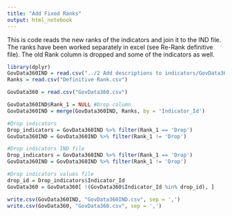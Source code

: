 ```yaml
---
title: "Add Fixed Ranks"
output: html_notebook
---
```


This is code reads the new ranks of the indicators and join it to the IND file. The ranks have been worked separately in excel (see Re-Rank definitive file). The old Rank column is dropped and some of the indicators as well.

```r
library(dplyr)
GovData360IND = read.csv("../2 Add descriptions to indicators/GovData360IND_with_Description.csv",sep=",", header=TRUE)
Ranks = read.csv("Definitive Rank.csv")

GovData360 = read.csv("GovData360.csv")
```

```r
GovData360IND$Rank_1 = NULL #Drop column
GovData360IND = merge(GovData360IND, Ranks, by = 'Indicator_Id')

#Drop indicators
Drop_indicators = GovData360IND %>% filter(Rank_1 == 'Drop')
GovData360IND = GovData360IND %>% filter(Rank_1 != 'Drop')
```

```r
#Drop indicators IND file
Drop_indicators = GovData360IND %>% filter(Rank_1 == 'Drop')
GovData360IND = GovData360IND %>% filter(Rank_1 != 'Drop')

#Drop indicators values file
drop_id = Drop_indicators$Indicator_Id
GovData360 = GovData360[ !(GovData360$Indicator_Id %in% drop_id), ]
```

```r
write.csv(GovData360IND, "GovData360IND.csv", sep = ',')
write.csv(GovData360, "GovData360.csv", sep = ',')
```


